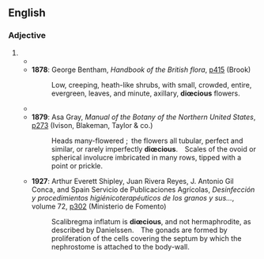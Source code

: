{{also|dioecious}}
==English==

===Adjective===
{{en-adj|-}}

# {{alternative spelling of|dioecious|lang=en}}
#* {{quote-text|year=1840|author=Society for the Diffusion of Useful Knowledge (Great Britain)|title=Penny Cyclopaedia of the Society for the Diffusion of Useful Knowledge|page=136|url=http://www.google.co.uk/books?id=Spr5Z4qsTlIC&pg=PA136&dq=dicacious|passage=…several of the ''Medusæ'', probably all, are '''diœcious'''…}}
#* '''1878''': George Bentham, ''Handbook of the British flora'', [http://www.google.co.uk/books?id=uV8DAAAAQAAJ&q=dicacious&dq=dicacious&pgis=1 p415] (Brook)
#*: Low, creeping, heath-like shrubs, with small, crowded, entire, evergreen, leaves, and minute, axillary, '''diœcious''' flowers.
#* {{quote-text|year=1879|author=Catherine M. Buckton|title=Town and window gardening, 16 lectures|page=91|url=http://www.google.co.uk/books?id=gl4DAAAAQAAJ&q=dicacious&dq=dicacious&pgis=1|passage=These berries will remain from December to July, that is, about eight months of the year. The Aucuba is '''diœcious'''. About a hundred years ago a traveller first brought some of these evergreens to England…}}
#* '''1879''': Asa Gray, ''Manual of the Botany of the Northern United States'', [http://www.google.co.uk/books?id=8D1UunD33WoC&q=dicacious&dq=dicacious&pgis=1 p273] (Ivison, Blakeman, Taylor & co.)
#*: Heads many-flowered ; the flowers all tubular, perfect and similar, or rarely imperfectly '''diœcious'''. Scales of the ovoid or spherical involucre imbricated in many rows, tipped with a point or prickle.
#* '''1927''': Arthur Everett Shipley, Juan Rivera Reyes, J. Antonio Gil Conca, and Spain Servicio de Publicaciones Agrícolas, ''Desinfección y procedimientos higiénicoterapéuticos de los granos y sus…'', volume 72, [http://www.google.co.uk/books?id=HN0zAAAAIAAJ&q=dicacious&dq=dicacious&pgis=1 p302] (Ministerio de Fomento)
#*: Scalibregma inflatum is '''diœcious''', and not hermaphrodite, as described by Danielssen. The gonads are formed by proliferation of the cells covering the septum by which the nephrostome is attached to the body-wall.